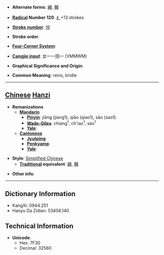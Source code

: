 * '''Alternate forms''': [[繮]], [[韁]]

* '''[[Wiktionary:Chinese radical index| Radical]] Number 120''': [[Wiktionary:Chinese radical index 纟|纟]]+13 strokes

* '''[[Wiktionary:Chinese total strokes index|Stroke number]]''': [[Wiktionary:Chinese total strokes index 16|16]]

* '''Stroke order''': 

* '''[[Wiktionary:Chinese four corner index|Four-Corner System]]''': 

* '''[[Wiktionary:Chinese Cangjie index|Cangjie input]]''': 女一一田一 (VMMWM)

* '''Graphical Significance and Origin''': 

* '''Common Meaning''': reins, bridle

----

== [[Chinese]] [[Hanzi]] ==

* '''Romanizations'''
** '''[[Mandarin]]'''
*** '''[[Pinyin]]''': jiāng (jiang1), qiāo (qiao1), sāo (sao1)
*** '''[[Wade-Giles]]''': chiang<sup>1</sup>, ch'iao<sup>1</sup>, sao<sup>1</sup>
*** '''[[Yale]]''': 
** '''[[Cantonese]]'''
*** '''[[Jyutping]]''':
*** '''[[Penkyamp]]''': 
*** '''[[Yale]]''': 

* '''Style''': [[Simplified Chinese]] 
** '''[[Traditional Chinese|Traditional]] equivalent''': [[繮]], [[韁]]

* '''Other info''': 

----

== Dictionary Information ==

* KangXi: 0944.251
* Hanyu Da Zidian: 53456.140

== Technical Information ==

* '''Unicode''':
** Hex: 7F30
** Decimal: 32560